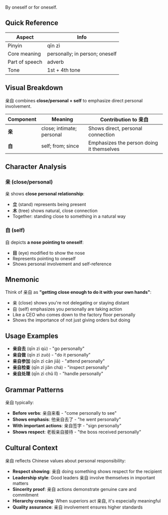By oneself or for oneself.

## Quick Reference

| Aspect         | Info                           |
| -------------- | ------------------------------ |
| Pinyin         | qīn zì                         |
| Core meaning   | personally; in person; oneself |
| Part of speech | adverb                         |
| Tone           | 1st + 4th tone                 |

## Visual Breakdown

亲自 combines **close/personal + self** to emphasize direct personal involvement.

| Component | Meaning                   | Contribution to 亲自                      |
| --------- | ------------------------- | ----------------------------------------- |
| **亲**    | close; intimate; personal | Shows direct, personal connection         |
| **自**    | self; from; since         | Emphasizes the person doing it themselves |

## Character Analysis

### 亲 (close/personal)

亲 shows **close personal relationship**:

- **立** (stand) represents being present
- **木** (tree) shows natural, close connection
- Together: standing close to something in a natural way

### 自 (self)

自 depicts **a nose pointing to oneself**:

- **目** (eye) modified to show the nose
- Represents pointing to oneself
- Shows personal involvement and self-reference

## Mnemonic

Think of 亲自 as **"getting close enough to do it with your own hands"**:

- 亲 (close) shows you're not delegating or staying distant
- 自 (self) emphasizes you personally are taking action
- Like a CEO who comes down to the factory floor personally
- Shows the importance of not just giving orders but doing

## Usage Examples

- **亲自去** (qīn zì qù) - "go personally"
- **亲自做** (qīn zì zuò) - "do it personally"
- **亲自参加** (qīn zì cān jiā) - "attend personally"
- **亲自检查** (qīn zì jiǎn chá) - "inspect personally"
- **亲自处理** (qīn zì chǔ lǐ) - "handle personally"

## Grammar Patterns

亲自 typically:

- **Before verbs**: 亲自来看 - "come personally to see"
- **Shows emphasis**: 他亲自去了 - "he went personally"
- **With important actions**: 亲自签字 - "sign personally"
- **Shows respect**: 老板亲自接待 - "the boss received personally"

## Cultural Context

亲自 reflects Chinese values about personal responsibility:

- **Respect showing**: 亲自 doing something shows respect for the recipient
- **Leadership style**: Good leaders 亲自 involve themselves in important matters
- **Sincerity proof**: 亲自 actions demonstrate genuine care and commitment
- **Hierarchy crossing**: When superiors act 亲自, it's especially meaningful
- **Quality assurance**: 亲自 involvement ensures higher standards
